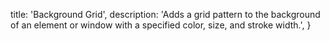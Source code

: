 
  title: 'Background Grid',
  description:
    'Adds a grid pattern to the background of an element or window with a specified color, size, and stroke width.',
}

<BackButton href="/effects/background" />

<ComponentPreview path="effects/BackgroundGrid" /> 
